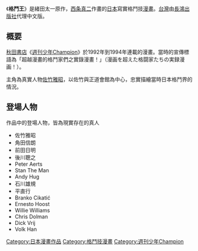 {{Infobox animanga/Headerofja
|title= 格鬥王
|image= 
|size= 
|caption= 
|japanese= となりの格闘王
|english= 
|kana= となりのかくとうおう
|romaji= Tonari no Kakutouou
|genre= 格鬥技漫畫
}}
{{Infobox animanga/Manga
|標題=
|作者= [[西条真二|西条真二]]
|出版社= {{flagicon|Japan}} [[秋田書店|秋田書店]]<br />{{flagicon|Taiwan}} [[長鴻出版社|長鴻出版社]]
|其他出版社=
|連載雜誌={{flagicon|Japan}}[[週刊少年Champion|週刊少年Champion]]
|開始= 1992年
|結束= 1994年
|冊數= 10集
|其他= 原作：緒田太一
}}
{{Infobox animanga/Footerofja}}

《'''格鬥王'''》是緒田太一原作，[[西条真二|西条真二]]作畫的[[日本|日本]]寫實格鬥技[[漫畫|漫畫]]。[[台灣|台灣]]由[[長鴻出版社|長鴻出版社]]代理中文版。

== 概要 ==
[[秋田書店|秋田書店]]《[[週刊少年Champion|週刊少年Champion]]》於1992年到1994年連載的漫畫。當時的宣傳標語為「超越漫畫的格鬥家們之實錄漫畫！」（漫画を超えた格闘家たちの実録漫画！）。

主角為真實人物[[佐竹雅昭|佐竹雅昭]]，以佐竹與正道會館為中心，忠實描繪當時日本格鬥界的情況。

== 登場人物 ==
作品中的登場人物，皆為現實存在的真人

*佐竹雅昭
*角田信朗
*前田日明
*後川聰之
*Peter Aerts
*Stan The Man
*Andy Hug
*石川雄規
*平直行
*Branko Cikatić
*Ernesto Hoost
*Willie Williams
*Chris Dolman
*Dick Vrij
*Volk Han

{{DEFAULTSORT:Tonari no Kakutouou}}
[[Category:日本漫畫作品|Category:日本漫畫作品]]
[[Category:格鬥技漫畫|Category:格鬥技漫畫]]
[[Category:週刊少年Champion|Category:週刊少年Champion]]